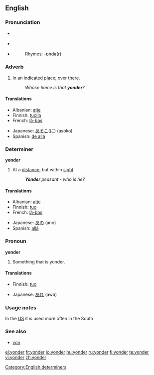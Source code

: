 {{was wotd|2006|December|2}}
==English==

===Pronunciation===
*{{italbrac|[[RP]]}} {{IPA|/ˈjɒndə(r)/}}
*{{italbrac|US}} {{IPA|/ˈjɑːndə(r)/}}
*{{audio|en-us-yonder.ogg|Audio (US)}}
*:Rhymes: [[Rhymes:English:-ɒndə(r)|-ɒndə(r)]]

===Adverb===
{{en-adv|-}}

# In an [[indicate]]d place; over [[there]].
#: ''Whose home is that '''yonder'''?''

====Translations====
{{top}}
*Albanian: [[atje]]
*Finnish: [[tuolla]]
*French: [[là-bas]]
{{mid}}
*Japanese: [[あそこ]](に) (asoko)
*Spanish: [[de allá]]
{{bottom}}

===Determiner===
'''yonder'''

# At a [[distance]], but within [[sight]]
#:'' '''Yonder''' peasant - who is he?''

====Translations====
{{top}}
*Albanian: [[atje]]
*Finnish: [[tuo]]
*French: [[là-bas]]
{{mid}}
*Japanese: [[あの]] (ano)
*Spanish: [[allá]]
{{bottom}}

===Pronoun===
'''yonder'''

# Something that is yonder.

====Translations====
{{top}}
*Finnish: [[tuo]]
{{mid}}
*Japanese: [[あれ]] (awa)
{{bottom}}

===Usage notes===
In the [[US]] it is used more often in the South

===See also===
*[[yon]]

[[Category:English determiners]]

[[el:yonder]]
[[fr:yonder]]
[[io:yonder]]
[[hu:yonder]]
[[ru:yonder]]
[[fi:yonder]]
[[te:yonder]]
[[vi:yonder]]
[[zh:yonder]]